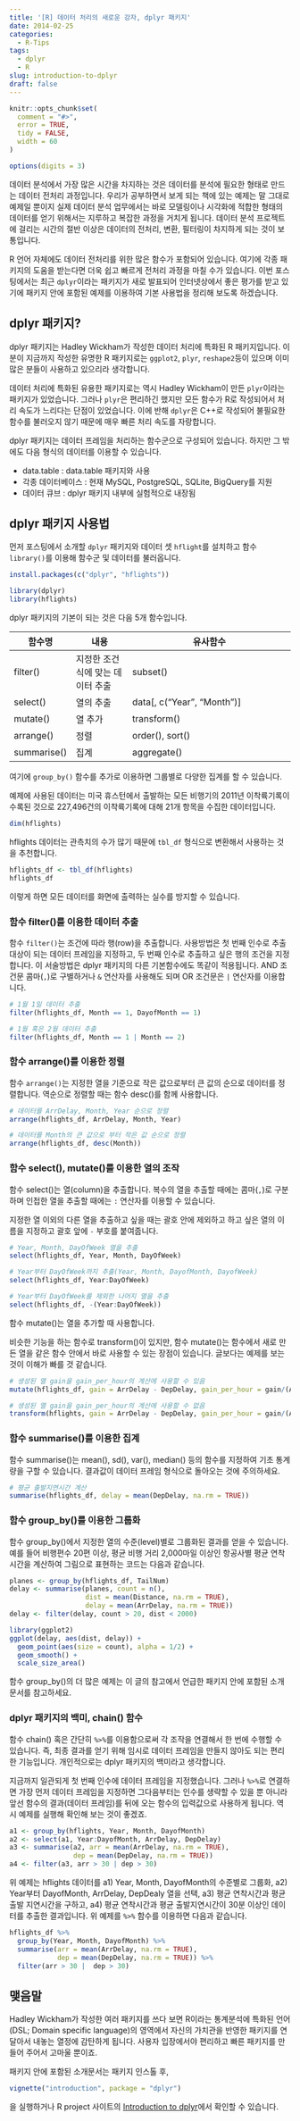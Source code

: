```yaml
---
title: '[R] 데이터 처리의 새로운 강자, dplyr 패키지'
date: 2014-02-25
categories:
  - R-Tips
tags:
  - dplyr
  - R
slug: introduction-to-dplyr
draft: false
---
```


```r
knitr::opts_chunk$set(
  comment = "#>",
  error = TRUE,
  tidy = FALSE,
  width = 60
)

options(digits = 3)
```

데이터 분석에서 가장 많은 시간을 차지하는 것은 데이터를 분석에 필요한 형태로 만드는 데이터 전처리 과정입니다. 우리가 공부하면서 보게 되는 책에 있는 예제는 말 그대로 예제일 뿐이지 실제 데이터 분석 업무에서는 바로 모델링이나 시각화에 적합한 형태의 데이터를 얻기 위해서는 지루하고 복잡한 과정을 거치게 됩니다. 데이터 분석 프로젝트에 걸리는 시간의 절반 이상은 데이터의 전처리, 변환, 필터링이 차지하게 되는 것이 보통입니다. 

R 언어 자체에도 데이터 전처리를 위한 많은 함수가 포함되어 있습니다. 여기에 각종 패키지의 도움을 받는다면 더욱 쉽고 빠르게 전처리 과정을 마칠 수가 있습니다. 이번 포스팅에서는 최근 `dplyr`이라는 패키지가 새로 발표되어 인터넷상에서 좋은 평가를 받고 있기에 패키지 안에 포함된 예제를 이용하여 기본 사용법을 정리해 보도록 하겠습니다.

## dplyr 패키지?

dplyr 패키지는 Hadley Wickham가 작성한 데이터 처리에 특화된 R 패키지입니다. 이 분이 지금까지 작성한 유명한 R 패키지로는 `ggplot2`, `plyr`, `reshape2`등이 있으며 이미 많은 분들이 사용하고 있으리라 생각합니다. 

데이터 처리에 특화된 유용한 패키지로는 역시 Hadley Wickham이 만든 `plyr`이라는 패키지가 있었습니다. 그러나 `plyr`은 편리하긴 했지만 모든 함수가 R로 작성되어서 처리 속도가 느리다는 단점이 있었습니다. 이에 반해 `dplyr`은 C++로 작성되어 불필요한 함수를 불러오지 않기 때문에 매우 빠른 처리 속도를 자랑합니다.

dplyr 패키지는 데이터 프레임을 처리하는 함수군으로 구성되어 있습니다. 하지만 그 밖에도 다음 형식의 데이터를 이용할 수 있습니다. 

*   data.table : data.table 패키지와 사용
*   각종 데이터베이스 : 현재 MySQL, PostgreSQL, SQLite, BigQuery를 지원
*   데이터 큐브 : dplyr 패키지 내부에 실험적으로 내장됨

## dplyr 패키지 사용법

먼저 포스팅에서 소개할 `dplyr` 패키지와 데이터 셋 `hflight`를 설치하고 함수 `library()`를 이용해 함수군 및 데이터를 불러옵니다. 

```r
install.packages(c("dplyr", "hflights"))
```
```r
library(dplyr)
library(hflights)
```

dplyr 패키지의 기본이 되는 것은 다음 5개 함수입니다. 

| 함수명         | 내용                 | 유사함수                                               |
| ----------- | ------------------ | -------------------------------------------------- |
| filter()    | 지정한 조건식에 맞는 데이터 추출 | subset()                                           |
| select()    | 열의 추출              | data[, c(&ldquo;Year&rdquo;, &ldquo;Month&rdquo;)] |
| mutate()    | 열 추가               | transform()                                        |
| arrange()   | 정렬                 | order(), sort()                                    |
| summarise() | 집계                 | aggregate()                                        |

여기에 `group_by()` 함수를 추가로 이용하면 그룹별로 다양한 집계를 할 수 있습니다. 

예제에 사용된 데이터는 미국 휴스턴에서 출발하는 모든 비행기의 2011년 이착륙기록이 수록된 것으로 227,496건의 이착륙기록에 대해 21개 항목을 수집한 데이터입니다. 

```r
dim(hflights)
```

hflights 데이터는 관측치의 수가 많기 때문에 `tbl_df` 형식으로 변환해서 사용하는 것을 추천합니다. 

```r
hflights_df <- tbl_df(hflights)
hflights_df
```

이렇게 하면 모든 데이터를 화면에 출력하는 실수를 방지할 수 있습니다. 

### 함수 filter()를 이용한 데이터 추출

함수 `filter()`는 조건에 따라 행(row)을 추출합니다. 사용방법은 첫 번째 인수로 추출 대상이 되는 데이터 프레임을 지정하고, 두 번째 인수로 추출하고 싶은 행의 조건을 지정합니다. 이 서술방법은 dplyr 패키지의 다른 기본함수에도 똑같이 적용됩니다. AND 조건문 콤마(`,`)로 구별하거나 `&` 연산자를 사용해도 되며 OR 조건문은 `|` 연산자를 이용합니다.

```r
# 1월 1일 데이터 추출
filter(hflights_df, Month == 1, DayofMonth == 1)
```

```r
# 1월 혹은 2월 데이터 추출
filter(hflights_df, Month == 1 | Month == 2)
```

### 함수 arrange()를 이용한 정렬

함수 `arrange()`는 지정한 열을 기준으로 작은 값으로부터 큰 값의 순으로 데이터를 정렬합니다. 역순으로 정렬할 때는 함수 desc()를 함께 사용합니다. 

```r
# 데이터를 ArrDelay, Month, Year 순으로 정렬
arrange(hflights_df, ArrDelay, Month, Year)
```

```r
# 데이터를 Month의 큰 값으로 부터 작은 값 순으로 정렬
arrange(hflights_df, desc(Month))
```

### 함수 select(), mutate()를 이용한 열의 조작

함수 select()는 열(column)을 추출합니다. 복수의 열을 추출할 때에는 콤마(`,`)로 구분하며 인접한 열을 추출할 때에는 `:` 연산자를 이용할 수 있습니다.  
  
지정한 열 이외의 다른 열을 추출하고 싶을 때는 괄호 안에 제외하고 하고 싶은 열의 이름을 지정하고 괄호 앞에 `-` 부호를 붙여줍니다. 

```r
# Year, Month, DayOfWeek 열을 추출
select(hflights_df, Year, Month, DayOfWeek)
```

```r
# Year부터 DayOfWeek까지 추출(Year, Month, DayofMonth, DayofWeek)
select(hflights_df, Year:DayOfWeek)
```

```r
# Year부터 DayOfWeek를 제외한 나머지 열을 추출
select(hflights_df, -(Year:DayOfWeek))
```

함수 mutate()는 열을 추가할 때 사용합니다. 

비슷한 기능을 하는 함수로 transform()이 있지만, 함수 mutate()는 함수에서 새로 만든 열을 같은 함수 안에서 바로 사용할 수 있는 장점이 있습니다. 글보다는 예제를 보는 것이 이해가 빠를 것 같습니다. 

```r
# 생성된 열 gain을 gain_per_hour의 계산에 사용할 수 있음
mutate(hflights_df, gain = ArrDelay - DepDelay, gain_per_hour = gain/(AirTime/60))
```

```r
# 생성된 열 gain을 gain_per_hour의 계산에 사용할 수 없음
transform(hflights, gain = ArrDelay - DepDelay, gain_per_hour = gain/(AirTime/60))
```

### 함수 summarise()를 이용한 집계

함수 summarise()는 mean(), sd(), var(), median() 등의 함수를 지정하여 기초 통계량을 구할 수 있습니다. 결과값이 데이터 프레임 형식으로 돌아오는 것에 주의하세요.

```r
# 평균 출발지연시간 계산
summarise(hflights_df, delay = mean(DepDelay, na.rm = TRUE))
```

### 함수 group_by()를 이용한 그룹화

함수 group_by()에서 지정한 열의 수준(level)별로 그룹화된 결과를 얻을 수 있습니다.  
예를 들어 비행편수 20편 이상, 평균 비행 거리 2,000마일 이상인 항공사별 평균 연착시간을 계산하여 그림으로 표현하는 코드는 다음과 같습니다. 

```r
planes <- group_by(hflights_df, TailNum)
delay <- summarise(planes, count = n(), 
                   dist = mean(Distance, na.rm = TRUE), 
                   delay = mean(ArrDelay, na.rm = TRUE))
delay <- filter(delay, count > 20, dist < 2000)

library(ggplot2)
ggplot(delay, aes(dist, delay)) + 
  geom_point(aes(size = count), alpha = 1/2) + 
  geom_smooth() + 
  scale_size_area()
```

함수 group_by()의 더 많은 예제는 이 글의 참고에서 언급한 패키지 안에 포함된 소개문서를 참고하세요. 

### dplyr 패키지의 백미, chain() 함수

함수 chain() 혹은 간단히 `%>%`를 이용함으로써 각 조작을 연결해서 한 번에 수행할 수 있습니다. 즉, 최종 결과를 얻기 위해 임시로 데이터 프레임을 만들지 않아도 되는 편리한 기능입니다. 개인적으로는 dplyr 패키지의 백미라고 생각합니다. 

지금까지 일관되게 첫 번째 인수에 데이터 프레임을 지정했습니다. 그러나 `%>%`로 연결하면 가장 먼저 데이터 프레임을 지정하면 그다음부터는 인수를 생략할 수 있을 뿐 아니라 앞선 함수의 결과(데이터 프레임)를 뒤에 오는 함수의 입력값으로 사용하게 됩니다. 역시 예제를 실행해 확인해 보는 것이 좋겠죠.

```r
a1 <- group_by(hflights, Year, Month, DayofMonth)
a2 <- select(a1, Year:DayofMonth, ArrDelay, DepDelay)
a3 <- summarise(a2, arr = mean(ArrDelay, na.rm = TRUE), 
                dep = mean(DepDelay, na.rm = TRUE))
a4 <- filter(a3, arr > 30 | dep > 30)
```

위 예제는 hflights 데이터를 a1) Year, Month, DayofMonth의 수준별로 그룹화, a2) Year부터 DayofMonth, ArrDelay, DepDealy 열을 선택, a3) 평균 연착시간과 평균 출발 지연시간을 구하고, a4) 평균 연착시간과 평균 출발지연시간이 30분 이상인 데이터를 추출한 결과입니다. 위 예제를 `%>%` 함수를 이용하면 다음과 같습니다. 

```r
hflights_df %>% 
  group_by(Year, Month, DayofMonth) %>% 
  summarise(arr = mean(ArrDelay, na.rm = TRUE), 
            dep = mean(DepDelay, na.rm = TRUE)) %>% 
  filter(arr > 30 |  dep > 30)
```

## 맺음말

Hadley Wickham가 작성한 여러 패키지를 쓰다 보면 R이라는 통계분석에 특화된 언어(DSL; Domain specific language)의 영역에서 자신의 가치관을 반영한 패키지를 연달아서 내놓는 열정에 감탄하게 됩니다. 사용자 입장에서야 편리하고 빠른 패키지를 만들어 주어서 고마울 뿐이죠. 

패키지 안에 포함된 소개문서는 패키지 인스톨 후,
    
```r
vignette("introduction", package = "dplyr")
```
    
을 실행하거나 R project 사이트의 [Introduction to dplyr](http://cran.r-project.org/web/packages/dplyr/vignettes/introduction.html)에서 확인할 수 있습니다. 